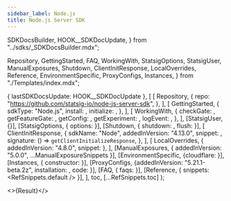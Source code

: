 ```yaml
---
sidebar_label: Node.js
title: Node.js Server SDK
---
```


  SDKDocsBuilder,
  HOOK__SDKDocUpdate,
} from "../sdks/_SDKDocsBuilder.mdx";

  Repository,
  GettingStarted,
  FAQ,
  WorkingWith,
  StatsigOptions,
  StatsigUser,
  ManualExposures,
  Shutdown,
  ClientInitResponse,
  LocalOverrides,
  Reference,
  EnvironmentSpecific,
  ProxyConfigs,
  Instances,
} from "./Templates/index.mdx";


  { lastSDKDocsUpdate: HOOK__SDKDocUpdate },
  [
    [
      Repository,
      {
        repo: "https://github.com/statsig-io/node-js-server-sdk",
      },
    ],
    [
      GettingStarted,
      {
        sdkType: "Node.js",
        install: <Install />,
        initialize: <Initialize />,
      },
    ],
    [
      WorkingWith,
      {
        checkGate: <CheckGate />,
        getFeatureGate: <GetFeatureGate />,
        getConfig: <GetConfig />,
        getExperiment: <GetExperiment />,
        logEvent: <LogEvent />,
      },
    ],
    [StatsigUser, {}],
    [StatsigOptions, { options: <Options /> }],
    [Shutdown, { shutdown: <ShutdownSnippet />, flush: <Flush /> }],
    [
      ClientInitResponse,
      {
        sdkName: "Node",
        addedInVersion: "4.13.0",
        snippet: <ClientInitResponseSnippet />,
        signature: () => <code>getClientInitializeResponse</code>,
      },
    ],
    [
      LocalOverrides,
      { addedInVersion: "4.8.0", snippet: <OverridesSnippet /> },
    ],
    [ManualExposures, { addedInVersion: "5.0.0", ...ManualExposureSnippets }],
    [EnvironmentSpecific, {cloudflare: <CloudflareSetup />}],
    [Instances, { constructor: <MultiInstanceExample /> }],
    [ProxyConfigs, {addedInVersion: "5.21.1-beta.2z", installation: <InstallBeta />, code: 
      <ForwardProxyExample />
    }],
    [FAQ, { faqs: <MoreFAQs /> }],
    [Reference, { snippets: <RefSnippets.default /> }],
  ],
  toc,
  [...RefSnippets.toc]
);

<>{Result}</>
